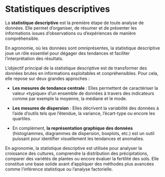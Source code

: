 # Statistiques descriptives {.unnumbered}

La **statistique descriptive** est la première étape de toute analyse de données. Elle permet d’organiser, de résumer et de présenter les informations issues d’observations ou d’expériences de manière compréhensible.

En agronomie, où les données sont omniprésentes, la statistique descriptive joue un rôle essentiel pour dégager des tendances et faciliter l’interprétation des résultats.

L’objectif principal de la statistique descriptive est de transformer des données brutes en informations exploitables et conpréhensibles. Pour cela, elle repose sur deux grandes approches :

-   **Les mesures de tendance centrale** : Elles permettent de caractériser la valeur «typique» d’un ensemble de données à travers des indicateurs comme par exemple la moyenne, la médiane et le mode.

-   **Les mesures de dispersion** : Elles décrivent la variabilité des données à l’aide d’outils tels que l’étendue, la variance, l’écart-type ou encore les quartiles.

-   En complément, **la représentation graphique des données** (histogrammes, diagrammes de dispersion, boxplots, etc.) est un outil puissant pour identifier visuellement les tendances et anomalies.

En agronomie, la statistique descriptive est utilisée pour analyser la croissance des cultures, comprendre la distribution des précipitations, comparer des variétés de plantes ou encore évaluer la fertilité des sols. Elle constitue une base solide avant d’appliquer des méthodes plus avancées comme l’inférence statistique ou l’analyse factorielle.
